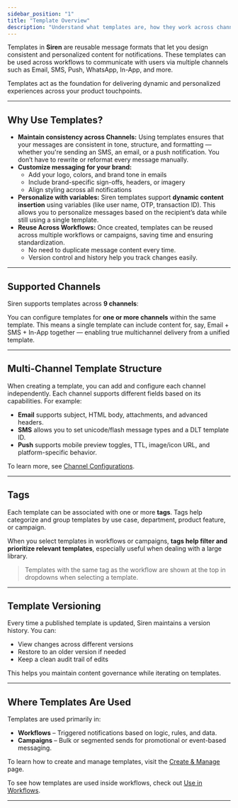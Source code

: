 ```yaml
---
sidebar_position: "1"
title: "Template Overview"
description: "Understand what templates are, how they work across channels, and how Siren lets you manage them efficiently."
---
```


Templates in **Siren** are reusable message formats that let you design consistent and personalized content for notifications. These templates can be used across workflows to communicate with users via multiple channels such as Email, SMS, Push, WhatsApp, In-App, and more.

Templates act as the foundation for delivering dynamic and personalized experiences across your product touchpoints.

---

## Why Use Templates?

- **Maintain consistency across Channels:** Using templates ensures that your messages are consistent in tone, structure, and formatting — whether you're sending an SMS, an email, or a push notification. You don’t have to rewrite or reformat every message manually.
- **Customize messaging for your brand:**
  - Add your logo, colors, and brand tone in emails
  - Include brand-specific sign-offs, headers, or imagery
  - Align styling across all notifications
- **Personalize with variables:** Siren templates support **dynamic content insertion** using variables (like user name, OTP, transaction ID). This allows you to personalize messages based on the recipient’s data while still using a single template.
- **Reuse Across Workflows:** Once created, templates can be reused across multiple workflows or campaigns, saving time and ensuring standardization.
  - No need to duplicate message content every time.
  - Version control and history help you track changes easily.

---

## Supported Channels

Siren supports templates across **9 channels**:

<CardGroup cols={3}>
  <Card title="SMS" icon="Message" href="/docs/03-Templates/Template%20Configurations/SMS-Template">
    
  </Card>
  <Card title="Email" icon="google" href="/docs/03-Templates/Template%20Configurations/Email-Template">
    
  </Card>
  <Card title="Push Notification" icon="message" href="/docs/03-Templates/Template%20Configurations/Push-Template">
    
  </Card>
  <Card title="Whatsapp" icon="Whatsapp" href="/docs/03-Templates/Template%20Configurations/Whatsapp-Template">
    
  </Card>
  <Card title="Slack" icon="slack" href="/docs/03-Templates/Template%20Configurations/Slack-Template">
    
  </Card>
  <Card title="Microsoft Teams" icon="Microsoft " href="/docs/03-Templates/Template%20Configurations/Teams-Template">
    
  </Card>
  <Card title="Discord" icon="discord" href="/docs/03-Templates/Template%20Configurations/Discord-Template">
    
  </Card>
  <Card title="In-App Messages" icon="Siren" href="/docs/03-Templates/Template%20Configurations/InApp-Template">
    
  </Card>
  <Card title="LINE" icon="Line" href="/docs/03-Templates/Template%20Configurations/LINE-Template">
    
  </Card>
</CardGroup>

You can configure templates for **one or more channels** within the same template. This means a single template can include content for, say, Email \+ SMS \+ In-App together — enabling true multichannel delivery from a unified template.

---

## Multi-Channel Template Structure

When creating a template, you can add and configure each channel independently. Each channel supports different fields based on its capabilities. For example:

- **Email** supports subject, HTML body, attachments, and advanced headers.
- **SMS** allows you to set unicode/flash message types and a DLT template ID.
- **Push** supports mobile preview toggles, TTL, image/icon URL, and platform-specific behavior.

To learn more, see [Channel Configurations](./channel-configs).

---

## Tags

Each template can be associated with one or more **tags**. Tags help categorize and group templates by use case, department, product feature, or campaign.

When you select templates in workflows or campaigns, **tags help filter and prioritize relevant templates**, especially useful when dealing with a large library.

> Templates with the same tag as the workflow are shown at the top in dropdowns when selecting a template.

---

## Template Versioning

Every time a published template is updated, Siren maintains a version history. You can:

- View changes across different versions
- Restore to an older version if needed
- Keep a clean audit trail of edits

This helps you maintain content governance while iterating on templates.

---

## Where Templates Are Used

Templates are used primarily in:

- **Workflows** – Triggered notifications based on logic, rules, and data.
- **Campaigns** – Bulk or segmented sends for promotional or event-based messaging.

To learn how to create and manage templates, visit the [Create & Manage](./create-manage) page.

To see how templates are used inside workflows, check out [Use in Workflows](./using-in-workflows).

---